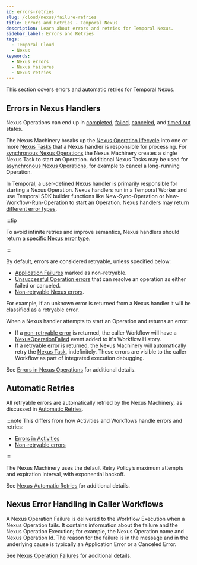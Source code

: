 ```yaml
---
id: errors-retries
slug: /cloud/nexus/failure-retries
title: Errors and Retries - Temporal Nexus
description: Learn about errors and retries for Temporal Nexus.
sidebar_label: Errors and Retries
tags:
  - Temporal Cloud
  - Nexus
keywords:
  - Nexus errors
  - Nexus failures
  - Nexus retries
---
```


This section covers errors and automatic retries for Temporal Nexus.

## Errors in Nexus Handlers

Nexus Operations can end up in [completed](/references/events#nexusoperationcompleted), [failed](/references/events#nexusoperationfailed), [canceled](/references/events#nexusoperationcanceled), and [timed out](/references/events#nexusoperationtimedout) states.

The Nexus Machinery breaks up the [Nexus Operation lifecycle](/nexus/operations#operation-lifecycle) into one or more [Nexus Tasks](/workers#nexus-task) that a Nexus handler is responsible for processing.
For [synchronous Nexus Operations](/nexus/operations#synchronous-operation-lifecycle) the Nexus Machinery creates a single Nexus Task to start an Operation.
Additional Nexus Tasks may be used for [asynchronous Nexus Operations](/nexus/operations#asynchronous-operation-lifecycle), for example to cancel a long-running Operation.

In Temporal, a user-defined Nexus handler is primarily responsible for starting a Nexus Operation.
Nexus handlers run in a Temporal Worker and use Temporal SDK builder functions like New-Sync-Operation or New-Workflow-Run-Operation to start an Operation.
Nexus handlers may return [different error types](/references/failures#nexus-errors).

:::tip

To avoid infinite retries and improve semantics, Nexus handlers should return a [specific Nexus error type](/references/failures#nexus-errors).

:::

By default, errors are considered retryable, unless specified below:
- [Application Failures](/references/failures#nexus-errors) marked as non-retryable.
- [Unsuccessful Operation errors](/references/failures#nexus-errors) that can resolve an operation as either failed or canceled.
- [Non-retryable Nexus errors](/references/failures#non-retryable-nexus-errors).

For example, if an unknown error is returned from a Nexus handler it will be classified as a retryable error.

When a Nexus handler attempts to start an Operation and returns an error:
- If a [non-retryable error](/references/failures#non-retryable-nexus-errors) is returned, the caller Workflow will have a [NexusOperationFailed](/references/events#nexusoperationfailed) event added to it's Workflow History.
- If a [retryable error](/references/failures#retryable-nexus-errors) is returned, the Nexus Machinery will automatically retry the [Nexus Task](/workers#nexus-task), indefinitely.
These errors are visible to the caller Workflow as part of integrated execution debugging.

See [Errors in Nexus Operations](/references/failures#errors-in-nexus-operations) for additional details.

## Automatic Retries

All retryable errors are automatically retried by the Nexus Machinery, as discussed in [Automatic Retries](/nexus/operations#automatic-retries).

:::note
This differs from how Activities and Workflows handle errors and retries:

- [Errors in Activities](/references/failures#errors-in-activities)
- [Non-retryable errors](/references/failures#non-retryable)

:::

The Nexus Machinery uses the default Retry Policy’s maximum attempts and expiration interval, with exponential backoff.

See [Nexus Automatic Retries](/nexus/operations#automatic-retries) for additional details.

## Nexus Error Handling in Caller Workflows

A Nexus Operation Failure is delivered to the Workflow Execution when a Nexus Operation fails.
It contains information about the failure and the Nexus Operation Execution; for example, the Nexus Operation name and Nexus Operation Id.
The reason for the failure is in the message and in the underlying cause is typically an Application Error or a Canceled Error.

See [Nexus Operation Failures](/references/failures#nexus-operation-failure) for additional details.
